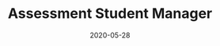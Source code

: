 ---
date: 2020-05-28
title: Assessment Student Manager
company: SFSU Campus Rec
location: San Francisco, CA
range: August 2017 - May 2020
url: https://campusrec.sfsu.edu/
featureImage: community.png

description:
    - Initialized and conducted 10 core assessment projects (5 focus groups and 5 online surveys) to help measure the department's performance.
    - Work in analyzing and gathering data using Qualtrics and Microsoft Excel.
---